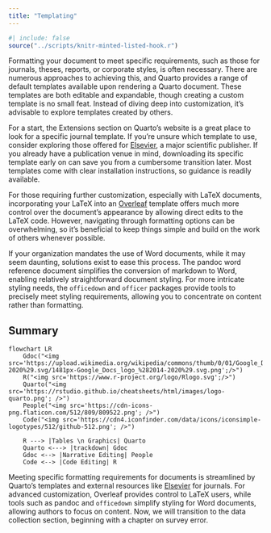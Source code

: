 ```yaml
---
title: "Templating"
---
```


```r
#| include: false
source("../scripts/knitr-minted-listed-hook.r")
```


Formatting your document to meet specific requirements, such as those for journals, theses, reports, or corporate styles, is often necessary. There are numerous approaches to achieving this, and Quarto provides a range of default templates available upon rendering a Quarto document. These templates are both editable and expandable, though creating a custom template is no small feat. Instead of diving deep into customization, it's advisable to explore templates created by others.

For a start, the Extensions section on Quarto's website is a great place to look for a specific journal template. If you're unsure which template to use, consider exploring those offered for [Elsevier](https://github.com/quarto-journals/elsevier), a major scientific publisher. If you already have a publication venue in mind, downloading its specific template early on can save you from a cumbersome transition later. Most templates come with clear installation instructions, so guidance is readily available.

For those requiring further customization, especially with LaTeX documents, incorporating your LaTeX into an [Overleaf](https://www.overleaf.com/) template offers much more control over the document's appearance by allowing direct edits to the LaTeX code. However, navigating through formatting options can be overwhelming, so it's beneficial to keep things simple and build on the work of others whenever possible.

If your organization mandates the use of Word documents, while it may seem daunting, solutions exist to ease this process. The pandoc word reference document simplifies the conversion of markdown to Word, enabling relatively straightforward document styling. For more intricate styling needs, the `officedown` and `officer` packages provide tools to precisely meet styling requirements, allowing you to concentrate on content rather than formatting.

## Summary

```
flowchart LR
    Gdoc("<img src='https://upload.wikimedia.org/wikipedia/commons/thumb/0/01/Google_Docs_logo_%282014-2020%29.svg/1481px-Google_Docs_logo_%282014-2020%29.svg.png';/>")
    R("<img src='https://www.r-project.org/logo/Rlogo.svg';/>")
    Quarto("<img src='https://rstudio.github.io/cheatsheets/html/images/logo-quarto.png'; />")
    People("<img src='https://cdn-icons-png.flaticon.com/512/809/809522.png'; />")
    Code("<img src='https://cdn4.iconfinder.com/data/icons/iconsimple-logotypes/512/github-512.png'; />")
   
    R ---> |Tables \n Graphics| Quarto 
    Quarto <---> |trackdown| Gdoc
    Gdoc <--> |Narrative Editing| People
    Code <--> |Code Editing| R
```


Meeting specific formatting requirements for documents is streamlined by Quarto's templates and external resources like [Elsevier](https://www.elsevier.com/researcher/author/policies-and-guidelines) for journals. For advanced customization, Overleaf provides control to LaTeX users, while tools such as pandoc and `officedown` simplify styling for Word documents, allowing authors to focus on content. Now, we will transition to the data collection section, beginning with a chapter on survey error.
